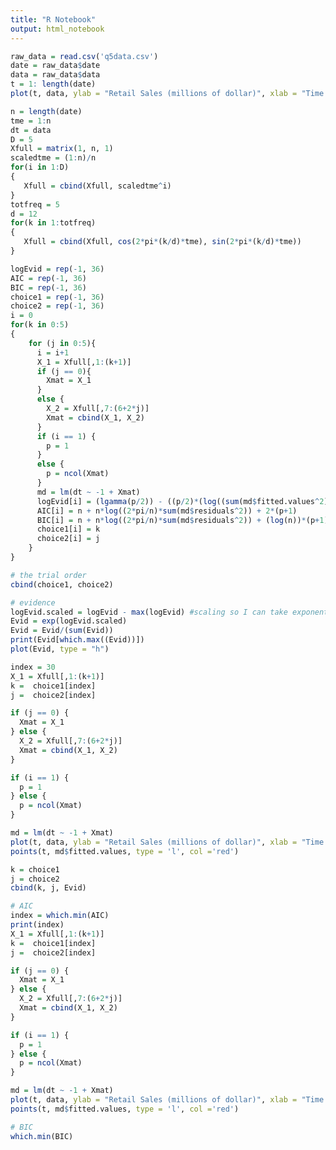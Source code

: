 ```yaml
---
title: "R Notebook"
output: html_notebook
---
```

```r
raw_data = read.csv('q5data.csv')
date = raw_data$date
data = raw_data$data
t = 1: length(date)
plot(t, data, ylab = "Retail Sales (millions of dollar)", xlab = "Time (in months)", main = "Retail Sales", type = 'l')
```
```r
n = length(date)
tme = 1:n
dt = data
D = 5
Xfull = matrix(1, n, 1)
scaledtme = (1:n)/n
for(i in 1:D)
{
   Xfull = cbind(Xfull, scaledtme^i)
}
totfreq = 5
d = 12
for(k in 1:totfreq)
{
   Xfull = cbind(Xfull, cos(2*pi*(k/d)*tme), sin(2*pi*(k/d)*tme))
}
```

```r
logEvid = rep(-1, 36)
AIC = rep(-1, 36)
BIC = rep(-1, 36)
choice1 = rep(-1, 36)
choice2 = rep(-1, 36)
i = 0
for(k in 0:5)
{
    for (j in 0:5){
      i = i+1
      X_1 = Xfull[,1:(k+1)]
      if (j == 0){
        Xmat = X_1
      }
      else {
        X_2 = Xfull[,7:(6+2*j)]
        Xmat = cbind(X_1, X_2)
      }
      if (i == 1) {
        p = 1
      }
      else {
        p = ncol(Xmat)
      }
      md = lm(dt ~ -1 + Xmat)
      logEvid[i] = (lgamma(p/2)) - ((p/2)*(log((sum(md$fitted.values^2))))) + (lgamma((n-p-1)/2)) - (((n-p)/2)*(log((sum(md$residuals^2))/2)))
      AIC[i] = n + n*log((2*pi/n)*sum(md$residuals^2)) + 2*(p+1)
      BIC[i] = n + n*log((2*pi/n)*sum(md$residuals^2)) + (log(n))*(p+1)
      choice1[i] = k
      choice2[i] = j
    }
}
```

```r
# the trial order
cbind(choice1, choice2)
```
```r
# evidence
logEvid.scaled = logEvid - max(logEvid) #scaling so I can take exponential
Evid = exp(logEvid.scaled)
Evid = Evid/(sum(Evid))
print(Evid[which.max((Evid))])
plot(Evid, type = "h")

index = 30
X_1 = Xfull[,1:(k+1)]
k =  choice1[index]
j =  choice2[index]

if (j == 0) {
  Xmat = X_1
} else {
  X_2 = Xfull[,7:(6+2*j)]
  Xmat = cbind(X_1, X_2)
}

if (i == 1) {
  p = 1
} else {
  p = ncol(Xmat)
}

md = lm(dt ~ -1 + Xmat)
plot(t, data, ylab = "Retail Sales (millions of dollar)", xlab = "Time (in months)", main = "Best Fitted Value by evidence (k=4. j=5)", type = 'l')
points(t, md$fitted.values, type = 'l', col ='red')
```

```r
k = choice1
j = choice2
cbind(k, j, Evid)
```



```r
# AIC
index = which.min(AIC)
print(index)
X_1 = Xfull[,1:(k+1)]
k =  choice1[index]
j =  choice2[index]

if (j == 0) {
  Xmat = X_1
} else {
  X_2 = Xfull[,7:(6+2*j)]
  Xmat = cbind(X_1, X_2)
}

if (i == 1) {
  p = 1
} else {
  p = ncol(Xmat)
}

md = lm(dt ~ -1 + Xmat)
plot(t, data, ylab = "Retail Sales (millions of dollar)", xlab = "Time (in months)", main = "Best Fitted Value by evidence (k=5. j=5)", type = 'l')
points(t, md$fitted.values, type = 'l', col ='red')
```

```r
# BIC
which.min(BIC)
```